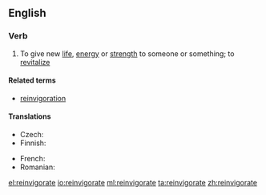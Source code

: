 ==English==

===Verb===
{{en-verb|reinvigorat|ing}}

# To give new [[life]], [[energy]] or [[strength]] to someone or something; to [[revitalize]]

====Related terms====
* [[reinvigoration]]

====Translations====
{{trans-top|to give new energy or strength}}
* Czech: {{t-|cs|oživit}}
* Finnish: {{t-|fi|virkistää}}
{{trans-mid}}
* French: {{t+|fr|revigorer}}
* Romanian: {{t+|ro|revigora}}
{{trans-bottom}}

[[el:reinvigorate]]
[[io:reinvigorate]]
[[ml:reinvigorate]]
[[ta:reinvigorate]]
[[zh:reinvigorate]]